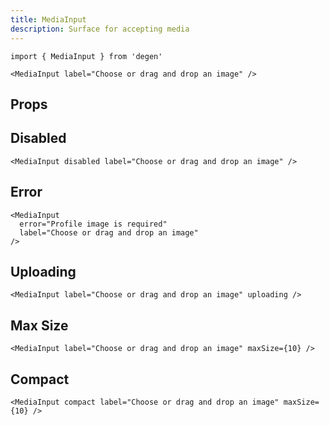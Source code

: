 ```yaml
---
title: MediaInput
description: Surface for accepting media
---
```


```tsx
import { MediaInput } from 'degen'
```

```tsx live=true expand=true
<MediaInput label="Choose or drag and drop an image" />
```

## Props

<PropsTable sourceLink={sourceLink} types={types} />

## Disabled

```tsx live=true
<MediaInput disabled label="Choose or drag and drop an image" />
```

## Error

```tsx live=true
<MediaInput
  error="Profile image is required"
  label="Choose or drag and drop an image"
/>
```

## Uploading

```tsx live=true
<MediaInput label="Choose or drag and drop an image" uploading />
```

## Max Size

```tsx live=true
<MediaInput label="Choose or drag and drop an image" maxSize={10} />
```

## Compact

```tsx live=true
<MediaInput compact label="Choose or drag and drop an image" maxSize={10} />
```
